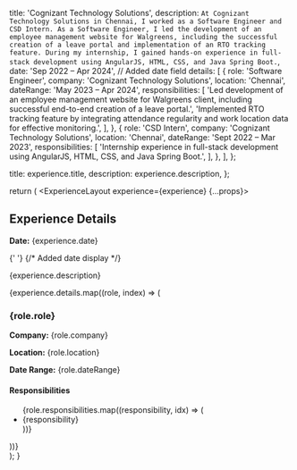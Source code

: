
  title: 'Cognizant Technology Solutions',
  description: `At Cognizant Technology Solutions in Chennai, I worked as a Software Engineer and CSD Intern. As a Software Engineer, I led the development of an employee management website for Walgreens, including the successful creation of a leave portal and implementation of an RTO tracking feature. During my internship, I gained hands-on experience in full-stack development using AngularJS, HTML, CSS, and Java Spring Boot.`,
  date: 'Sep 2022 – Apr 2024', // Added date field
  details: [
    {
      role: 'Software Engineer',
      company: 'Cognizant Technology Solutions',
      location: 'Chennai',
      dateRange: 'May 2023 – Apr 2024',
      responsibilities: [
        'Led development of an employee management website for Walgreens client, including successful end-to-end creation of a leave portal.',
        'Implemented RTO tracking feature by integrating attendance regularity and work location data for effective monitoring.',
      ],
    },
    {
      role: 'CSD Intern',
      company: 'Cognizant Technology Solutions',
      location: 'Chennai',
      dateRange: 'Sept 2022 – Mar 2023',
      responsibilities: [
        'Internship experience in full-stack development using AngularJS, HTML, CSS, and Java Spring Boot.',
      ],
    },
  ],
};

  title: experience.title,
  description: experience.description,
};

  return (
    <ExperienceLayout experience={experience} {...props}>
      <section>
        <h2>Experience Details</h2>
        <p>
          <strong>Date:</strong> {experience.date}
        </p>{' '}
        {/* Added date display */}
        <p>{experience.description}</p>
        {experience.details.map((role, index) => (
          <div key={index}>
            <h3>{role.role}</h3>
            <p>
              <strong>Company:</strong> {role.company}
            </p>
            <p>
              <strong>Location:</strong> {role.location}
            </p>
            <p>
              <strong>Date Range:</strong> {role.dateRange}
            </p>
            <h4>Responsibilities</h4>
            <ul>
              {role.responsibilities.map((responsibility, idx) => (
                <li key={idx}>{responsibility}</li>
              ))}
            </ul>
          </div>
        ))}
      </section>
    </ExperienceLayout>
  );
}
